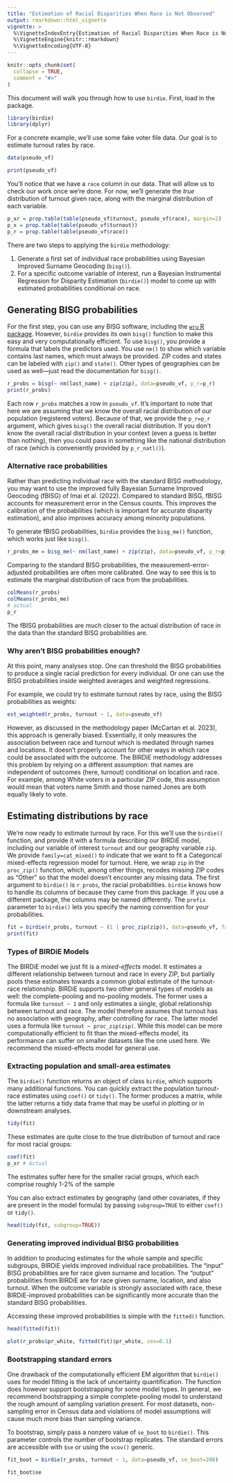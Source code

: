 ```yaml
---
title: "Estimation of Racial Disparities When Race is Not Observed"
output: rmarkdown::html_vignette
vignette: >
  %\VignetteIndexEntry{Estimation of Racial Disparities When Race is Not Observed}
  %\VignetteEngine{knitr::rmarkdown}
  %\VignetteEncoding{UTF-8}
---
```


```r
knitr::opts_chunk$set(
  collapse = TRUE,
  comment = "#>"
)
```

This document will walk you through how to use `birdie`. First, load in the package.

```r
library(birdie)
library(dplyr)
```

For a concrete example, we'll use some fake voter file data.
Our goal is to estimate turnout rates by race.

```r
data(pseudo_vf)

print(pseudo_vf)
```

You'll notice that we have a `race` column in our data.
That will allow us to check our work once we're done.
For now, we'll generate the *true* distribution of turnout given race, along with the marginal distribution of each variable.

```r
p_xr = prop.table(table(pseudo_vf$turnout, pseudo_vf$race), margin=2)
p_x = prop.table(table(pseudo_vf$turnout))
p_r = prop.table(table(pseudo_vf$race))
```

There are two steps to applying the `birdie` methodology:

1. Generate a first set of individual race probabilities using Bayesian Improved Surname Geocoding (`bisg()`).
1. For a specific outcome variable of interest, run a Bayesian Instrumental Regression for Disparity Estimation (`birdie()`) model to come up with estimated probabilities conditional on race.

## Generating BISG probabilities

For the first step, you can use any BISG software, including the [`wru` R package](https://cran.r-project.org/package=wru).
However, `birdie` provides its own `bisg()` function to make this easy and very computationally efficient.
To use `bisg()`, you provide a formula that labels the predictors used.
You use `nm()` to show which variable contains last names, which must always be provided.
ZIP codes and states can be labeled with `zip()` and `state()`.
Other types of geographies can be used as well---just read the documentation for `bisg()`.

```r
r_probs = bisg(~ nm(last_name) + zip(zip), data=pseudo_vf, p_r=p_r)
print(r_probs)
```

Each row `r_probs` matches a row in `pseudo_vf`.
It's important to note that here we are assuming that we know the overall racial distribution of our population (registered voters).
Because of that, we provide the `p_r=p_r` argument, which gives `bisg()` the overall racial distribution.
If you don't know the overall racial distribution in your context (even a guess is better than nothing), then you could pass in something like the national distribution of race (which is conveniently provided by `p_r_natl()`).

### Alternative race probabilities

Rather than predicting individual race with the standard BISG methodology, you may want to use the improved fully Bayesian Surname Improved Geocoding (fBISG) of Imai et al. (2022).
Compared to standard BISG, fBISG accounts for measurement error in the Census counts.
This improves the calibration of the probabilities (which is important for accurate disparity estimation), and also improves accuracy among minority populations.

To generate fBISG probabilities, `birdie` provides the `bisg_me()` function, which works just like `bisg()`.

```r
r_probs_me = bisg_me(~ nm(last_name) + zip(zip), data=pseudo_vf, p_r=p_r, iter=2000)
```

Comparing to the standard BISG probabilities, the measurement-error-adjusted probabilities are often more calibrated.
One way to see this is to estimate the marginal distribution of race from the probabilities.

```r
colMeans(r_probs)
colMeans(r_probs_me)
# actual 
p_r
```

The fBISG probabilities are much closer to the actual distribution of race in the data than the standard BISG probabilities are.

### Why aren't BISG probabilities enough?

At this point, many analyses stop.
One can threshold the BISG probabilities to produce a single racial prediction for every individual.
Or one can use the BISG probabilities inside weighted averages and weighted regressions.

For example, we could try to estimate turnout rates by race, using the BISG probabilities as weights:

```r
est_weighted(r_probs, turnout ~ 1, data=pseudo_vf)
```

However, as discussed in the methodology paper (McCartan et al. 2023), this approach is generally biased.
Essentially, it only measures the association between race and turnout which is mediated through names and locations.
It doesn't properly account for other ways in which race could be associated with the outcome.
The BIRDiE methodology addresses this problem by relying on a different assumption: that names are independent of outcomes (here, turnout) conditional on location and race.
For example, among White voters in a particular ZIP code, this assumption would mean that voters name Smith and those named Jones are both equally likely to vote.

## Estimating distributions by race

We're now ready to estimate turnout by race.
For this we'll use the `birdie()` function, and provide it with a formula describing our BIRDiE model, including our variable of interest `turnout` and our geography variable `zip`.
We provide `family=cat_mixed()` to indicate that we want to fit a Categorical mixed-effects regression model for turnout.
Here, we wrap `zip` in the `proc_zip()` function, which, among other things, recodes missing ZIP codes as "Other" so that the model doesn't encounter any missing data.
The first argument to `birdie()` is `r_probs`, the racial probabilities.
`birdie` knows how to handle its columns of because they came from this package.
If you use a different package, the columns may be named differently.
The `prefix` parameter to `birdie()` lets you specify the naming convention for your probabilities.

```r
fit = birdie(r_probs, turnout ~ (1 | proc_zip(zip)), data=pseudo_vf, family=cat_mixed())
print(fit)
```

### Types of BIRDiE Models

The BIRDiE model we just fit is a *mixed-effects* model.
It estimates a different relationship between turnout and race in every ZIP, but partially pools these estimates towards a common global estimate of the turnout-race relationship.
BIRDiE supports two other general types of models as well: the complete-pooling and no-pooling models.
The former uses a formula like `turnout ~ 1` and only estimates a single, global relationship between turnout and race.
The model therefore assumes that turnout has no association with geography, after controlling for race.
The latter model uses a formula like `turnout ~ proc_zip(zip)`.
While this model can be more computationally efficient to fit than the mixed-effects model, its performance can suffer on smaller datasets like the one used here.
We recommend the mixed-effects model for general use.

### Extracting population and small-area  estimates

The `birdie()` function returns an object of class `birdie`, which supports many additional functions.
You can quickly extract the population turnout-race estimates using `coef()` or `tidy()`.
The former produces a matrix, while the latter returns a tidy data frame that may be useful in plotting or in downstream analyses.

```r
tidy(fit)
```

These estimates are quite close to the true distribution of turnout and race for most racial groups:

```r
coef(fit)
p_xr # Actual
```

The estimates suffer here for the smaller racial groups, which each comprise roughly 1-2% of the sample

You can also extract estimates by geography (and other covariates, if they are present in the model formula) by passing `subgroup=TRUE` to either `coef()` or `tidy()`.

```r
head(tidy(fit, subgroup=TRUE))
```

### Generating improved individual BISG probabilities

In addition to producing estimates for the whole sample and specific subgroups, BIRDiE yields improved individual race probabilities.
The "input" BISG probabilities are for race given surname and location.
The "output" probabilities from BIRDiE are for race given surname, location, and also turnout.
When the outcome variable is strongly associated with race, these BIRDiE-improved probabilities can be significantly more accurate than the standard BISG probabilities.

Accessing these improved probabilities is simple with the `fitted()` function.
```r
head(fitted(fit))

plot(r_probs$pr_white, fitted(fit)$pr_white, cex=0.1)
```

### Bootstrapping standard errors

One drawback of the computationally efficient EM algorithm that `birdie()` uses for model fitting is the lack of uncertainty quantification.
The function does however support bootstrapping for some model types.
In general, we recommend bootstrapping a simple complete-pooling model to understand the rough amount of sampling variation present.
For most datasets, non-sampling error in Census data and violations of model assumptions will cause much more bias than sampling variance.

To bootstrap, simply pass a nonzero value of `se_boot` to `birdie()`.
This parameter controls the number of bootstrap replicates.
The standard errors are accessible with `$se` or using the `vcov()` generic.

```r
fit_boot = birdie(r_probs, turnout ~ 1, data=pseudo_vf, se_boot=200)

fit_boot$se
```
